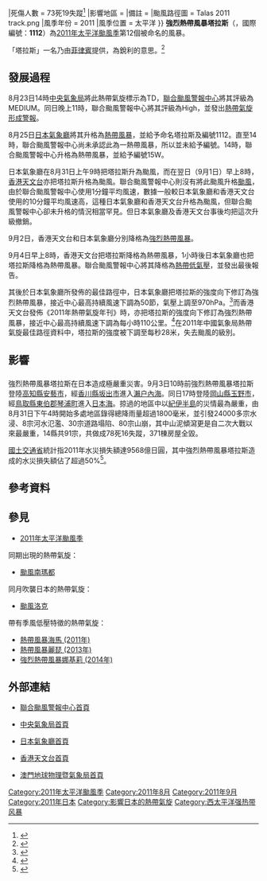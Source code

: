 {{NoteTA
|G1=TyphoonNew
|G2=TyphoonOld
|G3=Weather
|G4=CWBTyphoonOld
|T=zh:強烈熱帶風暴塔拉斯 (2011年); zh-cn:台风塔拉斯 (2011年); zh-tw:中度颱風塔拉斯 (2011年); zh-hk:強烈熱帶風暴塔拉斯 (2011年)
|1=zh:強烈熱帶風暴塔拉斯; zh-cn:台风塔拉斯; zh-tw:中度颱風塔拉斯; zh-hk:強烈熱帶風暴塔拉斯
|skin=typhoon
}}
{{颱風基礎資訊
|颱風名稱               = 強烈熱帶風暴塔拉斯
|外文名稱               = Severe Tropical Storm Talas
|外文語言               = 英文
|代表圖像               = Talas 2011-09-01.jpg
|代表圖像名稱           = 強烈熱帶風暴塔拉斯在2011年9月1日逼近日本
|形成日期               = 2011年8月22日
|消散日期               = 2011年9月5日
|十分鐘平均風速JMA      = 50|JMA=knot<!--新模板有自動轉換計算功能的，用這個參數就可以了。-->
|十分鐘平均風速CWB      = 33|CWB=m/s
|十分鐘平均風速KMA      = 38|KMA=m/s
|十分鐘平均風速HKO      = 110
|二分鐘平均風速         = 28|NMC=m/s
|一分鐘平均風速         = 55|SSHS=knot
|瞬間最大陣風           = 130<!--JMA-->
|最低氣壓               = 970<!--JMA-->
|財產損失               = 6億[[美元|美元]]<ref name="damage">{{cite web|title=Talas leaves up to $600 million in insured losses in Japan: AIR Worldwide|url=http://www.businessinsurance.com/article/20110907/NEWS04/110909917?tags={{!}}306%7c64%7c76%7c81%7c302#|publisher=Crain Communications|accessdate=2011-09-08|archive-date=2011-12-09|archive-url=https://web.archive.org/web/20111209174936/http://www.businessinsurance.com/article/20110907/NEWS04/110909917?tags=%7C306%7C64%7C76%7C81%7C302|dead-url=no}}</ref>
|死傷人數               = 73死19失蹤<ref name="dead and missing">{{cite web|title=台風１２号による被害状況及び消防機関の活動状況等について（第１５報）|url=http://www.fdma.go.jp/bn/data/%E5%8F%B0%E9%A2%A812%E5%8F%B7%E3%81%AB%E3%82%88%E3%82%8B%E8%A2%AB%E5%AE%B3%E7%8A%B6%E6%B3%81%E3%81%AB%E3%81%A4%E3%81%84%E3%81%A6%EF%BC%88%E7%AC%AC15%E5%A0%B1%EF%BC%89.pdf|publisher=消防庁災害対策本部|accessdate=2011-10-05|archive-url=https://web.archive.org/web/20111019213812/http://www.fdma.go.jp/bn/data/%E5%8F%B0%E9%A2%A812%E5%8F%B7%E3%81%AB%E3%82%88%E3%82%8B%E8%A2%AB%E5%AE%B3%E7%8A%B6%E6%B3%81%E3%81%AB%E3%81%A4%E3%81%84%E3%81%A6%EF%BC%88%E7%AC%AC15%E5%A0%B1%EF%BC%89.pdf|archive-date=2011-10-19|dead-url=yes}}</ref>
|影響地區               = {{JPN}}
|備註                   = 
|颱風路徑圖             = Talas 2011 track.png
|風季年份               = 2011
|風季位置               = 太平洋
}}
{{NoteUTC+8}}
'''強烈熱帶風暴塔拉斯'''（{{lang-en|'''Severe Tropical Storm Talas'''}}，國際編號：'''1112'''）為[[2011年太平洋颱風季|2011年太平洋颱風季]]第12個被命名的風暴。

「塔拉斯」一名乃由[[菲律賓|菲律賓]]提供，為銳利的意思。<ref>{{cite web|url=http://www.weather.gov.hk/informtc/sound/tc_pronunciation2011_uc.htm#Philippines|title=熱帶氣旋名稱的意義|author=香港天文台|accessdate=2011-08-22|archive-url=https://web.archive.org/web/20180926223310/http://www.weather.gov.hk/informtc/sound/tc_pronunciation2011_uc.htm#Philippines|archive-date=2018-09-26|dead-url=yes}}</ref>

==發展過程==
{{phs wikify}}
8月23日14時[[中央氣象局|中央氣象局]]將此熱帶氣旋標示為TD，[[聯合颱風警報中心|聯合颱風警報中心]]將其評級為MEDIUM。同日晚上11時，聯合颱風警報中心將其評級為High，並發出[[熱帶氣旋形成警報|熱帶氣旋形成警報]]。

8月25日[[日本氣象廳|日本氣象廳]]將其升格為[[熱帶風暴|熱帶風暴]]，並給予命名塔拉斯及編號1112。直至14時，聯合颱風警報中心尚未承認此為一熱帶風暴，所以並未給予編號。14時，聯合颱風警報中心升格為熱帶風暴，並給予編號15W。

日本氣象廳在8月31日上午9時把塔拉斯升為颱風，而在翌日（9月1日）早上8時，[[香港天文台|香港天文台]]亦把塔拉斯升格為颱風。聯合颱風警報中心則沒有將此颱風升格[[颱風|颱風]]，由於聯合颱風警報中心使用1分鐘平均風速，數據一般較日本氣象廳和香港天文台使用的10分鐘平均風速高，這種日本氣象廳和香港天文台升格為颱風，但聯合颱風警報中心卻未升格的情況相當罕見。但日本氣象廳及香港天文台事後均把這次升級撤銷。

9月2日，香港天文台和日本氣象廳分別降格為[[強烈熱帶風暴|強烈熱帶風暴]]。

9月4日早上8時，香港天文台把塔拉斯降格為熱帶風暴，1小時後日本氣象廳也把塔拉斯降格為熱帶風暴。聯合颱風警報中心將其降格為[[熱帶低氣壓|熱帶低氣壓]]，並發出最後報告。

其後於日本氣象廳所發佈的最佳路徑中，日本氣象廳把塔拉斯的強度向下修訂為強烈熱帶風暴，接近中心最高持續風速下調為50節，氣壓上調至970hPa。<ref>{{Cite web |url=http://www.data.jma.go.jp/fcd/yoho/data/typhoon/T1112.pdf |title=台風1112号（1112 TALAS) 位置表 |accessdate=2012-03-08 |archive-date=2012-06-09 |archive-url=https://web.archive.org/web/20120609223051/http://www.data.jma.go.jp/fcd/yoho/data/typhoon/T1112.pdf |dead-url=no }}</ref>而香港天文台發佈《2011年熱帶氣旋年刊》時，亦把塔拉斯的強度向下修訂為強烈熱帶風暴，接近中心最高持續風速下調為每小時110公里。<ref>{{Cite web |url=http://www.weather.gov.hk/publica/tc/tc2011/chinese/index_uc.htm |title=2011熱帶氣旋 |access-date=2014-06-17 |archive-url=https://web.archive.org/web/20141129115157/http://www.weather.gov.hk/publica/tc/tc2011/chinese/index_uc.htm |archive-date=2014-11-29 |dead-url=yes }}</ref>在2011年中國氣象局熱帶氣旋最佳路徑資料中，塔拉斯的強度被下調至每秒28米，失去颱風的級別。

== 影響 ==
==={{JPN}}===
{{在日本产生降水最多的热带气旋}}
強烈熱帶風暴塔拉斯在日本造成極嚴重災害。9月3日10時前強烈熱帶風暴塔拉斯登陸[[高知縣|高知縣]][[安藝市|安藝市]]，經[[香川縣|香川縣]][[坂出市|坂出市]]進入[[瀨户內海|瀨户內海]]。同日17時登陸[[岡山縣|岡山縣]][[玉野市|玉野市]]，經[[鳥取縣|鳥取縣]][[東伯郡|東伯郡]][[琴浦町|琴浦町]]進入[[日本海|日本海]]。掠過的地區中以[[紀伊半島|紀伊半島]]的災情最為嚴重，由8月31日下午4時開始多處地區錄得總降雨量超過1800毫米，並引發24000多宗水浸、8宗河水氾濫、30宗道路塌陷、80宗山崩，其中山泥傾瀉更是自二次大戰以來最嚴重，14縣共91宗，共做成78死16失蹤，371棟房屋全毀。

[[國土交通省|國土交通省]]統計指2011年水災損失額達9568億日圓，其中強烈熱帶風暴塔拉斯造成的水災損失額佔了超過50%<ref>{{cite news|author= |title=１１年の水害被害額９５００億円＝国交省|url=http://www.jiji.com/jc/zc?k=201209/2012091100630|publisher=時事通信|date=2012-09-11|accessdate=2012-09-19}}</ref>。

== 參考資料 ==
{{reflist|2}}

== 參見 ==
* [[2011年太平洋颱風季|2011年太平洋颱風季]]
同期出現的熱帶氣旋：
* [[颱風南瑪都_(2011年)|颱風南瑪都]]
同月吹襲日本的熱帶氣旋：
* [[颱風洛克_(2011年)|颱風洛克]]
帶有季風低壓特徵的熱帶氣旋：
* [[熱帶風暴海馬_(2011年)|熱帶風暴海馬 (2011年)]]
* [[熱帶風暴麗琵_(2013年)|熱帶風暴麗琵 (2013年)]]
* [[強烈熱帶風暴娜基莉_(2014年)|強烈熱帶風暴娜基莉 (2014年)]]

==外部連結==
* {{en}}[http://www.usno.navy.mil/JTWC/ 聯合颱風警報中心首頁] {{Wayback|url=http://www.usno.navy.mil/JTWC/ |date=20150809201922 }}
* {{zh-tw}}[http://www.cwb.gov.tw/ 中央氣象局首頁] {{Wayback|url=http://www.cwb.gov.tw/ |date=20181025071210 }}
* {{ja}}[http://www.jma.go.jp/jma/index.html 日本氣象廳首頁] {{Wayback|url=http://www.jma.go.jp/jma/index.html |date=20110320125420 }}
* {{zh-hk}}[http://www.hko.gov.hk/ 香港天文台首頁] {{Wayback|url=http://www.hko.gov.hk/ |date=20110224003313 }}
* {{zh-hk}}[http://www.smg.gov.mo/ 澳門地球物理暨氣象局首頁] {{Wayback|url=http://www.smg.gov.mo/ |date=20140517030343 }}

{{2011_Pacific_typhoon_season_buttons}}
[[Category:2011年太平洋颱風季|Category:2011年太平洋颱風季]]
[[Category:2011年8月|Category:2011年8月]]
[[Category:2011年9月|Category:2011年9月]]
[[Category:2011年日本|Category:2011年日本]]
[[Category:影響日本的熱帶氣旋|Category:影響日本的熱帶氣旋]]
[[Category:西太平洋强热带风暴|Category:西太平洋强热带风暴]]